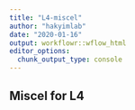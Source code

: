 ```yaml
---
title: "L4-miscel"
author: "hakyimlab"
date: "2020-01-16"
output: workflowr::wflow_html
editor_options:
  chunk_output_type: console
---
```


## Miscel for L4

```r



```

